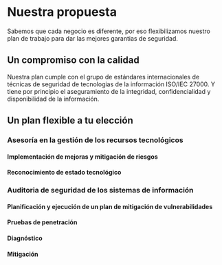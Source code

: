 # Nuestra propuesta

Sabemos que cada negocio es diferente, por eso flexibilizamos nuestro plan de trabajo para dar las mejores garantias
de seguridad.

## Un compromiso con la calidad

Nuestra plan cumple con el grupo de estándares internacionales de técnicas de seguridad de tecnologias de la información
ISO/IEC 27000. Y tiene por principio el aseguramiento de la integridad, confidencialidad y disponibilidad de la información.

## Un plan flexible a tu elección

### Asesoría en la gestión de los recursos tecnológicos

#### Implementación de mejoras y mitigación de riesgos

#### Reconocimiento de estado tecnológico

### Auditoria de seguridad de los sistemas de información

#### Planificación y ejecución de un plan de mitigación de vulnerabilidades

#### Pruebas de penetración

#### Diagnóstico

#### Mitigación
